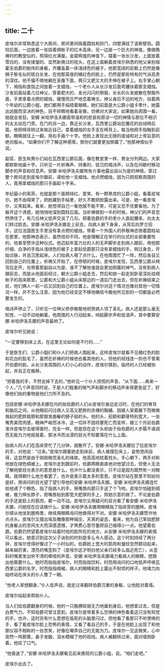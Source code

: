 ```yaml
---
---
---
```

title: 二十
---




皮埃尔非常熟悉这个大房间，房间里间隔着圆柱和拱门，四壁满挂了波斯壁毯。圆柱后面，一边放着一张挂着绸帐子的红木高床，另一边是一个巨大的神龛，像做晚祷时的教堂似的，照得红光满屋。金碧辉煌的神龛下，摆着一张长沙发，上面放着雪白的、没有揉皱的、显然新换过的枕头，在这上面躺着皮埃尔熟悉的他父亲别祖霍夫伯爵的魁伟的身躯，齐腰盖着一床浅绿色的被子，他那宽阔的前额上仍然是像狮子鬃毛似的斑白长发，在他那英俊的橘红色的脸上，仍然是那些特有的气派高贵的深纹。他不偏不倚地躺在圣像下面，两只又肥又大的手伸在被子上。右手掌心朝下，拇指和食指之间放着一支蜡烛，一个老仆人从长沙发后面弯腰扶着那支蜡烛。沙发前面站着几位神父，穿着肥大的、金光闪闪的祭服，长长的头发披散在祭服外面，手里拿着点燃的蜡烛，缓慢而庄严地念着祷文。神父身后不远的地方，站着两个年幼的公爵小姐，她们都用手绢捂着眼睛，她们前面是大公爵小姐卡季什，她露出凶狠而坚决的神色，目不转睛地看着圣像，仿佛对大家说，如果她向周围一看，她就会发狂。安娜·米哈伊洛夫娜面带温和的悲哀和原谅一切的神情与那位不相识的太太站在门旁。在门的另一边，靠近长沙发，瓦西里公爵站在雕花的丝绒椅后面，他把椅背转过来挨近自己，拿着蜡烛的左手支在椅背上，每当他把手指触到前额，眼睛就往上一翻，用右手画个十字。他脸上表现出无限的虔诚和对上帝旨意的绝对服从。“如果你们不了解这种感情，那你们就要更加倒霉了，”他那神情似乎说。

副官、医生和男仆们站在瓦西里公爵后面，像在教堂里一样，男女分列两边。大家都默默地画十字，只听见一片祈祷声、持重的、低沉的唱诗声，以及在间歇时移动脚步的声音和叹息声。安娜·米哈伊洛夫娜煞有介事地露出自以为是的神情，穿过整个房间走到皮埃尔跟前，递给他一支蜡烛。他点燃蜡烛，因为只顾观察周围的人，竟用拿蜡烛的那只手画起十字来。

年纪最小的索菲，也就是那个面颊绯红、爱笑、有一颗黑痣的公爵小姐，看着皮埃尔。她不由得笑了，把脸藏到手绢里，好久不敢把脸露出来。可是，她一看皮埃尔，又笑起来。看来，她觉得自己一看他就不能不笑，可是又忍不住要看他。为了躲开这个诱惑，她悄悄地溜到圆柱后面。当祈祷做到一半的时候，神父们的声音忽然停住了，有几位神父低声交谈了几句，把着伯爵的手的老仆人直起腰来，向太太们转过脸去。安娜·米哈伊洛夫娜走上前去，向病人俯下身来，从背后向罗兰招手。这位法国医生手里没有拿点燃的蜡烛，带着一个外国人的恭敬神态倚着圆柱站在那里，他那神态表示，虽然信仰不同，他是理解正在举行的仪式的全部重要性的，他甚至赞许这种仪式。他迈起年富力壮的人的无声脚步走到病人跟前，用他那纤细、白净的手指从浅绿色的被子上拿起伯爵那只没有拿蜡烛的手，侧过身去，开始诊脉，并且沉思起来。人们给病人喝了点什么，在他周围忙了一阵，然后各自又回到自己的位置上，祈祷又开始了。在停顿的时候，皮埃尔发现，瓦西里公爵从椅背后走开，也带着那副自以为是、谁不了解他谁就会更加倒霉的神气，没有到病人跟前去，而是从他面前经过，朝大公爵小姐走去，然后和她一起走到卧室深处挂绸帐子的高床那里。公爵和大公爵小姐从床那边的一道后门走出去，但在祈祷结束之前，他们俩人一前一后又回到自己的位置上。皮埃尔对这个情况也像对其他一切情况一样，并不怎么注意，因为他已经坚定不移地确信今晚他所见到的一切都是必然要发生的。

唱诗声停止了，只听见一位神父恭恭敬敬地祝贺病人领了圣礼。病人还是那么毫无知觉、一动不动地躺着。他周围的人行动起来，响起脚步声和低语声，其中要算安娜·米哈伊洛夫娜的声音最响了。

皮埃尔听见她说：

“一定要移到床上去，在这里无论如何是不行的……”

于是医生们、公爵小姐们和仆人们把病人围起来，这样皮埃尔就看不见橘红色的脸和花白的髭毛了，虽然在祈祷的时候他也看其他的人，但他的视线连一刻也不曾离开伯爵的脸。从长沙发周围的人们小心的动作，皮埃尔猜到，临终的人已经被抬起，并且正在搬移。

“把着我的手，不然会掉下去的，”他听见一个仆人惊慌的声音，“从下面……再来一个人，”几个声音同时说，于是人们粗重的喘气声和脚步的移动声来得更急促了，好像他们抬的重物是他们力所不及的。

包括安娜·米哈伊洛夫娜在内的抬伯爵的人们从皮埃尔身边走过时，在他们的脊背和脑后之间，从他眼前闪过病人又高又肥胖的赤裸的胸脯、因被人架着腋下而微微耸起的肥胖肩膀和那银发曲鬈的狮子般的头。他的头，前额和颧骨特别宽大，一张嘴秀美而肉感，眼神严峻而冰冷，这一切并不因将要死亡而变样，跟三个月前伯爵准许皮埃尔去彼得堡时，完全一样。但是现在这个头却由于抬伯爵的人步履不谐调而无能为力地摇晃着，那冰冷而淡漠的目光不知要落在什么上面。

抬病人的人们在高床旁忙了几分钟，就散开了。安娜·米哈伊洛夫娜拉了拉皮埃尔的手，对他说：“过来。”皮埃尔跟着她走到床前，病人被摆在床上，姿势悠闲自得，这显然是由于刚刚做完圣礼的缘故。他高高地枕着枕头，手心朝下，两手对称地放在绿色绸被上。皮埃尔走到跟前时，伯爵两眼直直地对他望过去，但使人无法了解他那目光表示的意思是什么，也许什么都没表示，只不过是因为既然有一对眼睛，就得朝什么地方看罢了，也许是表示着太多的意思。皮埃尔站在那里不知如何是好，用询问的目光望了望引导他的安娜·米哈伊洛夫娜。安娜·米哈伊洛夫娜连忙给他递了个眼色，指了指病人的手，用嘴唇向那只手送了个飞吻。皮埃尔怕碰到绸被，极力伸长脖子，把嘴唇贴到那宽大肥厚的手上，照她示意的做了。不论是伯爵的手还是脸上的筋肉，都一动不动。皮埃尔又用疑问的目光看了看安娜·米哈伊洛夫娜，问她现在应该做什么。安娜·米哈伊洛夫娜用眼睛指了指床旁的圈椅。皮埃尔顺从地坐到圈椅里，继续用眼睛询问他做得对不对。安娜·米哈伊洛夫娜赞许地点点头。皮埃尔又摆出埃及雕像那种端庄、天真的姿态，看来，他为自己笨拙肥胖的身躯占的空间太大而深感遗憾，才煞费心思尽量把自己缩得小一点。他望着伯爵。伯爵仍然望着皮埃尔站着时他的脸所在的地方。从安娜·米哈伊洛夫娜的表情可以看出，她意识到这次父子诀别的时刻是多么令人感动。这个时刻持续了两分钟，皮埃尔觉得好像过了一小时似的。伯爵脸上宽大的筋肉和皱纹忽然颤动起来，越来越厉害，漂亮的嘴歪斜了（皮埃尔这才明白他父亲已经多么临近死亡），从歪斜的嘴里发出听不清的嘶哑的声音。安娜·米哈伊洛夫娜竭力看病人的眼睛，想猜出他需要什么，她时而指指皮埃尔，时而指指饮料，时而用询问的口吻低声呼唤瓦西里公爵的名字，时而指指绸被。病人的眼睛和脸上露出不耐烦的样子。他竭力向始终站在床头的仆人瞥了一眼。

“他老人家想翻身，”仆人低声说，就走过来翻转伯爵沉重的身躯，让他脸对着墙。

皮埃尔站起来帮助仆人。

当人们给伯爵翻身的时候，他的一只胳膊软弱无力地垂到身后，他想拿过去，但是白费气力。不知伯爵可曾注意到，皮埃尔是带着多么恐惧的神色看着这只没有知觉的手，也许，这时另有什么思想在临死的头脑里闪过，但他看了看那只不听使唤的手，看了看皮埃尔脸上恐怖的表情，又看了看自己的手，于是在他脸上出现了和他那仪容不相称的一丝苦笑，好像在嘲弄自己的无能为力。皮埃尔一见这微笑，心中突然一阵颤栗，鼻子发酸，泪水模糊了他的视线。病人被翻转过来，面对墙侧卧着。他叹了口气。

“他昏迷了，”安娜·米哈伊洛夫娜看见前来换班的公爵小姐，说。“咱们走吧。”

皮埃尔出去了。